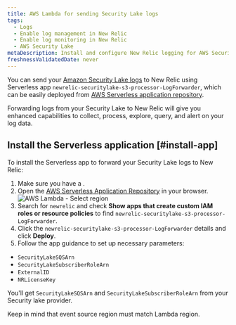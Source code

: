 ```yaml
---
title: AWS Lambda for sending Security Lake logs
tags:
  - Logs
  - Enable log management in New Relic
  - Enable log monitoring in New Relic
  - AWS Security Lake
metaDescription: Install and configure New Relic logging for AWS Security Lake
freshnessValidatedDate: never
---
```



You can send your [Amazon Security Lake logs](https://docs.aws.amazon.com/security-lake/latest/userguide/internal-sources.html) to New Relic using Serverless app 
`newrelic-securitylake-s3-processor-LogForwarder`, which can be easily deployed from [AWS Serverless application repository](https://serverlessrepo.aws.amazon.com/applications).

Forwarding logs from your Security Lake to New Relic will give you enhanced <InlinePopover type="logs" /> capabilities to collect, process, explore, query, and alert on your log data.

## Install the Serverless application [#install-app]

To install the Serverless app to forward your Security Lake logs to New Relic:

1. Make sure you have a <InlinePopover type="licenseKey" />.
2. Open the [AWS Serverless Application Repository](https://serverlessrepo.aws.amazon.com/applications) in your browser.
   <img title="AWS Lambda - Select region" alt="AWS Lambda - Select region" src={serverlessAWSLambdaSelectRegion}/>
3. Search for `newrelic` and check <DoNotTranslate>**Show apps that create custom IAM roles or resource policies**</DoNotTranslate> to find `newrelic-securitylake-s3-processor-LogForwarder`.
4. Click the `newrelic-securitylake-s3-processor-LogForwarder` details and click <DoNotTranslate>**Deploy**</DoNotTranslate>.
5. Follow the app guidance to set up necessary parameters:
* `SecurityLakeSQSArn`
* `SecurityLakeSubscriberRoleArn`
* `ExternalID`
* `NRLicenseKey`

You'll get `SecurityLakeSQSArn` and `SecurityLakeSubscriberRoleArn` from your Security lake provider.

Keep in mind that event source region must match Lambda region.
